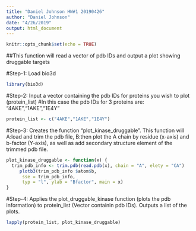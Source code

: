 ```yaml
---
title: "Daniel Johnson HW#1 20190426"
author: "Daniel Johnson"
date: "4/26/2019"
output: html_document
---
```


```r
knitr::opts_chunk$set(echo = TRUE)
```

##This function will read a vector of pdb IDs and output a plot showing druggable targets

#Step-1: Load bio3d

```r
library(bio3d)
```

#Step-2: Input a vector containing the pdb IDs for proteins you wish to plot (protein_list) 
#In this case the pdb IDs for 3 proteins are: "4AKE","1AKE","1E4Y"

```r
protein_list <- c("4AKE","1AKE","1E4Y")
```

#Step-3: Creates the function "plot_kinase_druggable". This function will A:load and trim the pdb file, B:then plot the A chain by residue (x-axis) and b-factor (Y-axis), as well as add secondary structure element of the trimmed pdb file.

```r
plot_kinase_druggable <- function(x) {
  trim_pdb_info <- trim.pdb(read.pdb(x), chain = "A", elety = "CA")
     plotb3(trim_pdb_info $atom$b, 
      sse = trim_pdb_info, 
      typ = "l", ylab = "Bfactor", main = x)  
}
```

#Step-4: Applies the plot_druggable_kinase function (plots the pdb information) to protein_list (Vector containin pdb IDs). Outputs a list of the plots. 

```r
lapply(protein_list, plot_kinase_druggable)
```

